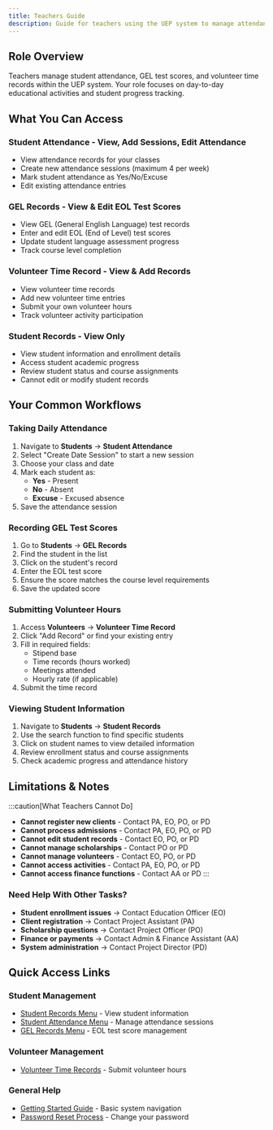 ```yaml
---
title: Teachers Guide
description: Guide for teachers using the UEP system to manage attendance, GEL scores, and volunteer time
---
```


## Role Overview

Teachers manage student attendance, GEL test scores, and volunteer time records within the UEP system. Your role focuses on day-to-day educational activities and student progress tracking.

## What You Can Access

### **Student Attendance** - View, Add Sessions, Edit Attendance
- View attendance records for your classes
- Create new attendance sessions (maximum 4 per week)
- Mark student attendance as Yes/No/Excuse
- Edit existing attendance entries

### **GEL Records** - View & Edit EOL Test Scores
- View GEL (General English Language) test records
- Enter and edit EOL (End of Level) test scores
- Update student language assessment progress
- Track course level completion

### **Volunteer Time Record** - View & Add Records
- View volunteer time records
- Add new volunteer time entries
- Submit your own volunteer hours
- Track volunteer activity participation

### **Student Records** - View Only
- View student information and enrollment details
- Access student academic progress
- Review student status and course assignments
- Cannot edit or modify student records

## Your Common Workflows

### Taking Daily Attendance

1. Navigate to **Students** → **Student Attendance**
2. Select "Create Date Session" to start a new session
3. Choose your class and date
4. Mark each student as:
   - **Yes** - Present
   - **No** - Absent
   - **Excuse** - Excused absence
5. Save the attendance session

### Recording GEL Test Scores

1. Go to **Students** → **GEL Records**
2. Find the student in the list
3. Click on the student's record
4. Enter the EOL test score
5. Ensure the score matches the course level requirements
6. Save the updated score

### Submitting Volunteer Hours

1. Access **Volunteers** → **Volunteer Time Record**
2. Click "Add Record" or find your existing entry
3. Fill in required fields:
   - Stipend base
   - Time records (hours worked)
   - Meetings attended
   - Hourly rate (if applicable)
4. Submit the time record

### Viewing Student Information

1. Navigate to **Students** → **Student Records**
2. Use the search function to find specific students
3. Click on student names to view detailed information
4. Review enrollment status and course assignments
5. Check academic progress and attendance history

## Limitations & Notes

:::caution[What Teachers Cannot Do]
- **Cannot register new clients** - Contact PA, EO, PO, or PD
- **Cannot process admissions** - Contact PA, EO, PO, or PD
- **Cannot edit student records** - Contact EO, PO, or PD
- **Cannot manage scholarships** - Contact PO or PD
- **Cannot manage volunteers** - Contact EO, PO, or PD
- **Cannot access activities** - Contact PA, EO, PO, or PD
- **Cannot access finance functions** - Contact AA or PD
:::

### Need Help With Other Tasks?

- **Student enrollment issues** → Contact Education Officer (EO)
- **Client registration** → Contact Project Assistant (PA)
- **Scholarship questions** → Contact Project Officer (PO)
- **Finance or payments** → Contact Admin & Finance Assistant (AA)
- **System administration** → Contact Project Director (PD)

## Quick Access Links

### Student Management
- [Student Records Menu](/uep/menus/students#student-records-section) - View student information
- [Student Attendance Menu](/uep/menus/students#student-attendance-section) - Manage attendance sessions
- [GEL Records Menu](/uep/menus/students#gel-records-section) - EOL test score management

### Volunteer Management
- [Volunteer Time Records](/uep/menus/volunteers#volunteer-time-record-section) - Submit volunteer hours

### General Help
- [Getting Started Guide](/uep/getting-started) - Basic system navigation
- [Password Reset Process](/uep/getting-started#password-reset-process) - Change your password